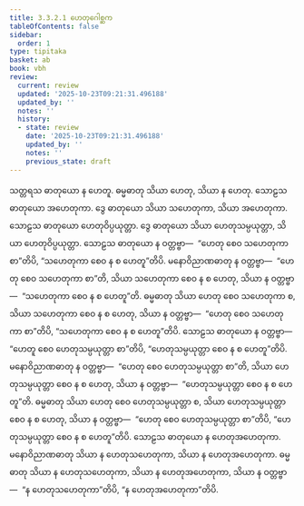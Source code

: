 ```yaml
---
title: 3.3.2.1 ဟေတုဂေါစ္ဆက
tableOfContents: false
sidebar:
  order: 1
type: tipitaka
basket: ab
book: vbh
review:
  current: review
  updated: '2025-10-23T09:21:31.496188'
  updated_by: ''
  notes: ''
  history:
  - state: review
    date: '2025-10-23T09:21:31.496188'
    updated_by: ''
    notes: ''
    previous_state: draft
---
```



<ReviewStatus review={frontmatter.review} showDetails={true} />

<HypothesisAnnotation frontmatter={frontmatter} />

<DynamicBreadcrumb />

<Division number="188" book="vbh" e="ch" v="30" p="95">

<Paragraph number="693" book="vbh">
သတ္တရသ ဓာတုယော န ဟေတူ. ဓမ္မဓာတု သိယာ ဟေတု, သိယာ န ဟေတု. သောဠသ ဓာတုယော အဟေတုကာ. ဒွေ ဓာတုယော သိယာ သဟေတုကာ, သိယာ အဟေတုကာ. သောဠသ ဓာတုယော ဟေတုဝိပ္ပယုတ္တာ. ဒွေ ဓာတုယော သိယာ ဟေတုသမ္ပယုတ္တာ, သိယာ ဟေတုဝိပ္ပယုတ္တာ. သောဠသ ဓာတုယော န ဝတ္တဗ္ဗာ—  “ဟေတု စေဝ သဟေတုကာ စာ”တိပိ, “သဟေတုကာ စေဝ န စ ဟေတူ”တိပိ. မနောဝိညာဏဓာတု န ဝတ္တဗ္ဗာ—  “ဟေတု စေဝ သဟေတုကာ စာ”တိ, သိယာ သဟေတုကာ စေဝ န စ ဟေတု, သိယာ န ဝတ္တဗ္ဗာ—  “သဟေတုကာ စေဝ န စ ဟေတူ”တိ. ဓမ္မဓာတု သိယာ ဟေတု စေဝ သဟေတုကာ စ, သိယာ သဟေတုကာ စေဝ န စ ဟေတု, သိယာ န ဝတ္တဗ္ဗာ—  “ဟေတု စေဝ သဟေတုကာ စာ”တိပိ, “သဟေတုကာ စေဝ န စ ဟေတူ”တိပိ. သောဠသ ဓာတုယော န ဝတ္တဗ္ဗာ—  “ဟေတူ စေဝ ဟေတုသမ္ပယုတ္တာ စာ”တိပိ, “ဟေတုသမ္ပယုတ္တာ စေဝ န စ ဟေတူ”တိပိ. မနောဝိညာဏဓာတု န ဝတ္တဗ္ဗာ—  “ဟေတု စေဝ ဟေတုသမ္ပယုတ္တာ စာ”တိ, သိယာ ဟေတုသမ္ပယုတ္တာ စေဝ န စ ဟေတု, သိယာ န ဝတ္တဗ္ဗာ—  “ဟေတုသမ္ပယုတ္တာ စေဝ န စ ဟေတူ”တိ. ဓမ္မဓာတု သိယာ ဟေတု စေဝ ဟေတုသမ္ပယုတ္တာ စ, သိယာ ဟေတုသမ္ပယုတ္တာ စေဝ န စ ဟေတု, သိယာ န ဝတ္တဗ္ဗာ—  “ဟေတု စေဝ ဟေတုသမ္ပယုတ္တာ စာ”တိပိ, “ဟေတုသမ္ပယုတ္တာ စေဝ န စ ဟေတူ”တိပိ. သောဠသ ဓာတုယော န ဟေတုအဟေတုကာ. မနောဝိညာဏဓာတု သိယာ န ဟေတုသဟေတုကာ, သိယာ န ဟေတုအဟေတုကာ. ဓမ္မဓာတု သိယာ န ဟေတုသဟေတုကာ, သိယာ န ဟေတုအဟေတုကာ, သိယာ န ဝတ္တဗ္ဗာ—  “န ဟေတုသဟေတုကာ”တိပိ, “န ဟေတုအဟေတုကာ”တိပိ.
</Paragraph>
</Division>